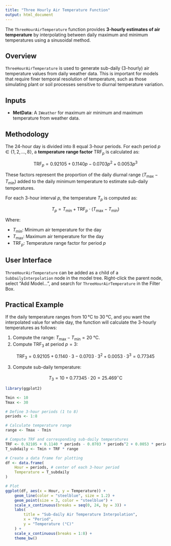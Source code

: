 ```yaml
---
title: "Three Hourly Air Temperature Function"
output: html_document
---
```



The `ThreeHourAirTemperature` function provides **3-hourly estimates of air temperature** by interpolating between daily maximum and minimum temperatures using a sinusoidal method.

## Overview

`ThreeHourAirTemperature` is used to generate sub-daily (3-hourly) air temperature values from daily weather data. This is important for models that require finer temporal resolution of temperature, such as those simulating plant or soil processes sensitive to diurnal temperature variation.

## Inputs

- **MetData**: A `IWeather` for maximum air minimum and maximum temperature from weather data.

## Methodology

The 24-hour day is divided into 8 equal 3-hour periods. For each period $p \in \{1, 2, \dots, 8\}$, a **temperature range factor** $\text{TRF}_p$ is calculated as:

$$
\text{TRF}_p = 0.92105 + 0.1140p - 0.0703p^2 + 0.0053p^3
$$

These factors represent the proportion of the daily diurnal range $(T_\text{max} - T_\text{min})$ added to the daily minimum temperature to estimate sub-daily temperatures.

For each 3-hour interval $p$, the temperature $T_p$ is computed as:

$$
T_p = T_\text{min} + \text{TRF}_p \cdot (T_\text{max} - T_\text{min})
$$

Where:

- $T_\text{min}$: Minimum air temperature for the day  
- $T_\text{max}$: Maximum air temperature for the day  
- $\text{TRF}_p$: Temperature range factor for period $p$



## User Interface

`ThreeHourAirTemperature` can be added as a child of a `SubDailyInterpolation` node in the model tree. Right-click the parent node, select "Add Model...", and search for `ThreeHourAirTemperature` in the Filter Box.


## Practical Example

If the daily temperature ranges from 10 °C to 30 °C, and you want the interpolated value for whole day, the function will calculate the 3-hourly temperatures as follows:

1. Compute the range: $T_\text{max} - T_\text{min} = 20$ °C.
2. Compute $\text{TRF}_3$ at period $p = 3$:

$$
\text{TRF}_3 = 0.92105 + 0.1140 \cdot 3 - 0.0703 \cdot 3^2 + 0.0053 \cdot 3^3 = 0.77345
$$

3. Compute sub-daily temperature:

$$
T_3 = 10 + 0.77345 \cdot 20 = 25.469^\circ \text{C}
$$



```r
library(ggplot2)

Tmin <- 10
Tmax <- 30

# Define 3-hour periods (1 to 8)
periods <- 1:8

# Calculate temperature range
range <- Tmax - Tmin

# Compute TRF and corresponding sub-daily temperatures
TRF <- 0.92105 + 0.1140 * periods - 0.0703 * periods^2 + 0.0053 * periods^3
T_subdaily <- Tmin + TRF * range

# Create a data frame for plotting
df <- data.frame(
    Hour = periods, # center of each 3-hour period
    Temperature = T_subdaily
)

# Plot
ggplot(df, aes(x = Hour, y = Temperature)) +
    geom_line(color = "steelblue", size = 1.2) +
    geom_point(size = 3, color = "steelblue") +
    scale_x_continuous(breaks = seq(0, 24, by = 3)) +
    labs(
        title = "Sub-daily Air Temperature Interpolation",
        x = "Period",
        y = "Temperature (°C)"
    ) +
    scale_x_continuous(breaks = 1:8) +
    theme_bw()

```